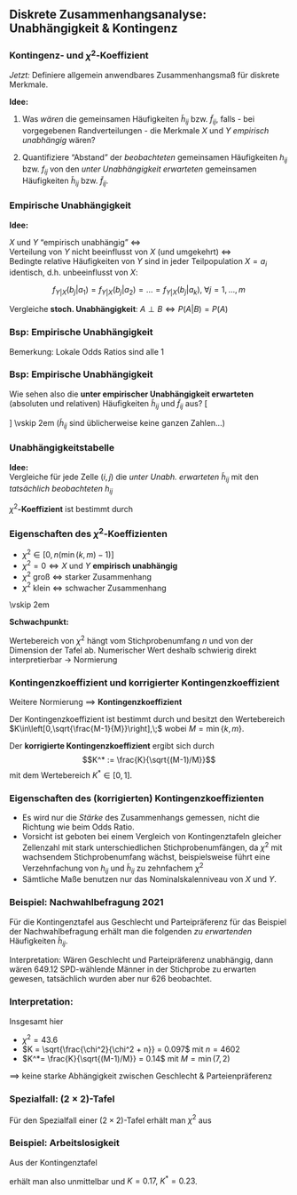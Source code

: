 ## Diskrete Zusammenhangsanalyse: Unabhängigkeit & Kontingenz

###  Kontingenz- und $\chi^2$-Koeffizient

*Jetzt:* Definiere allgemein anwendbares Zusammenhangsmaß für diskrete Merkmale.

**Idee:**  

1. Was *wären* die gemeinsamen Häufigkeiten $\tilde{h}_{ij}$ bzw. $\tilde{f}_{ij}$, falls - bei vorgegebenen Randverteilungen - die Merkmale $X$ und $Y$ *empirisch unabhängig* wären?  

2. Quantifiziere "Abstand" der *beobachteten* gemeinsamen Häufigkeiten $h_{ij}$ bzw. $f_{ij}$ von den *unter Unabhängigkeit erwarteten* gemeinsamen Häufigkeiten $\tilde{h}_{ij}$ bzw. $\tilde{f}_{ij}$.

\vspace*{0.5cm}

\begin{displaymath}
\begin{array}{c|ccc|c}
\multicolumn{1}{c}{}
& \multicolumn{1}{c}{b_1}
  & \dots
    & \multicolumn{1}{c}{b_m}\\\cline{2-4}
a_1    &  &   &  & h_{1\cdot}\\
\cdot &  & ? &  & \cdot \\
a_k    &  &   &  & h_{k\cdot}\\\cline{2-4}
\multicolumn{1}{c}{}
  & \multicolumn{1}{c}{h_{\cdot 1} }
    & \dots
      & \multicolumn{1}{c}{h_{\cdot m} }
        & \multicolumn{1}{c}{n}
\end{array}
\end{displaymath}

### Empirische Unabhängigkeit

**Idee:**  

$X$ und $Y$ "empirisch unabhängig" $\iff$  
Verteilung von $Y$ nicht beeinflusst von $X$ (und umgekehrt) $\iff$  
Bedingte relative Häufigkeiten von $Y$ sind in jeder Teilpopulation $X = a_i$ identisch, d.h. unbeeinflusst von $X$:  

$$f_{Y|X}(b_j|a_1) = f_{Y|X}(b_j|a_2) = \ldots = f_{Y|X}(b_j|a_k), \;\forall j = 1,\ldots,m$$

Vergleiche **stoch. Unabhängigkeit**: $A \perp B \iff P(A|B)= P(A)$

### Bsp: Empirische Unabhängigkeit

\begin{displaymath}
\begin{array}{c|ccc|c}
 &      b_1 & b_2 & b_3 & \\\hline
 a_1 &  10 & 20 & 30 & 60 \\
 a_2 &  20 & 40 & 60 & 120 \\
 \hline
  &     30 & 60 & 90 & 180
\end{array}
\end{displaymath}
\begin{eqnarray*}
f_{Y|X}(b_1|a_1) &=& f_{Y|X}(b_1|a_2) = f_Y(b_1) = \frac{1}{6} \\
f_{Y|X}(b_2|a_1) &=& f_{Y|X}(b_2|a_2) = f_Y(b_2) = \frac{1}{3} \\
f_{Y|X}(b_3|a_1) &=& f_{Y|X}(b_3|a_2) = f_Y(b_3) = \frac{1}{2}
\end{eqnarray*}
Bemerkung: Lokale Odds Ratios sind alle 1

### Bsp: Empirische Unabhängigkeit

Wie sehen also die **unter empirischer Unabhängigkeit erwarteten** (absoluten und relativen) Häufigkeiten $\tilde h_{ij}$ und $\tilde f_{ij}$  aus?
\[
\begin{array}{l}
f_{Y|X}(b_1|a_i) = f_Y(b_1),\ldots, f_{Y|X}(b_m|a_i) = f_Y(b_m), ~i = 1,\ldots, k\\
\iff  \frac{\tilde{h}_{ij}}{h_{i\cdot}} = \frac{h_{\cdot j}}{n} ;\forall, i = 1, \ldots,k; j = 1,\ldots,m\\
\iff \tilde{h}_{ij} = \frac{h_{i\cdot}h_{\cdot j}}{n} ;\forall, i = 1, \ldots,k; j = 1,\ldots,m\\
\iff \tilde{f}_{ij} = f_{i\cdot}f_{\cdot j} ;\forall, i = 1, \ldots,k; j = 1,\ldots,m
\end{array}
\]
\vskip 2em
($\tilde{h}_{ij}$ sind üblicherweise keine ganzen Zahlen...)

###  Unabhängigkeitstabelle

**Idee:**  
Vergleiche für jede Zelle $(i,j)$ die *unter Unabh. erwarteten* $\tilde{h}_{ij}$ mit den *tatsächlich beobachteten* $h_{ij}$  

$\chi^2$**-Koeffizient** ist bestimmt durch

\begin{displaymath}
\chi^2 := \sum_{i=1}^k\sum_{j=1}^m
\frac{\left(h_{ij}-\tilde h_{ij}\right)^2}
{\tilde h_{ij}} =
\sum_{i=1}^k\sum_{j=1}^m
\frac{\left(h_{ij}-\frac{h_{i\cdot}h_{\cdot j}}{n}\right)^2}
{\frac{h_{i\cdot}h_{\cdot j}}{n}} = n\sum_{i}\sum_{j}\frac{(f_{ij}-f_{i\cdot}f_{\cdot j})^2}{f_{i\cdot}f_{\cdot j}}
\end{displaymath}

###  Eigenschaften des $\chi^2$-Koeffizienten

-  $\chi^2 \in [0, n (\min(k, m) - 1)]$ 
<!-- Beweis: https://stats.stackexchange.com/a/13728-->
-  $\chi^2 = 0 \iff X$ und $Y$ **empirisch unabhängig**
-  $\chi^2$ groß $\iff$ starker Zusammenhang
-  $\chi^2$ klein $\iff$ schwacher Zusammenhang

\vskip 2em

**Schwachpunkt:**  

Wertebereich von $\chi^2$ hängt vom Stichprobenumfang $n$ und von der Dimension der Tafel ab. Numerischer Wert deshalb schwierig direkt interpretierbar $\rightarrow$ Normierung


###  Kontingenzkoeffizient und korrigierter Kontingenzkoeffizient

Weitere Normierung $\implies$ **Kontingenzkoeffizient**

Der Kontingenzkoeffizient ist bestimmt durch
\begin{displaymath}
K :=\sqrt{\frac{\chi^2}{n+\chi^2}}
\end{displaymath}
und besitzt den Wertebereich $K\in\left[0,\sqrt{\frac{M-1}{M}}\right],\;$ wobei $M=\min\{k,m\}.$  

Der **korrigierte Kontingenzkoeffizient** ergibt sich durch 
$$K^* := \frac{K}{\sqrt{(M-1)/M}}$$ mit dem Wertebereich $K^*\in[0,1]$.

### Eigenschaften des (korrigierten) Kontingenzkoeffizienten

-  Es wird nur die *Stärke* des Zusammenhangs gemessen, nicht die Richtung wie beim Odds Ratio.
-  Vorsicht ist geboten bei einem Vergleich von Kontingenztafeln gleicher Zellenzahl mit stark unterschiedlichen Stichprobenumfängen, da $\chi^2$ mit wachsendem Stichprobenumfang wächst, beispielsweise führt eine Verzehnfachung von $h_{ij}$ und $\tilde h_{ij}$ zu zehnfachem $\chi^2$ 
-  Sämtliche Maße benutzen nur das Nominalskalenniveau von $X$ und $Y$.


### Beispiel: Nachwahlbefragung 2021

Für die Kontingenztafel aus Geschlecht und Parteipräferenz für das Beispiel der Nachwahlbefragung erhält man die folgenden *zu erwartenden* Häufigkeiten $\tilde h_{ij}$.
\vspace*{1cm}
 \begin{table}[hbt]\small
  \begin{center}
    \begin{tabular}{r | ccccccc | c}
          & \text{SPD} & \text{CDU/CSU} & \text{Grüne} & \text{FDP} & \text{AfD} & \text{Linke} &  \text{Rest} & $\sum$ \\ \hline
Männer & 649.12 & 601.24 & 373.80 & 291.64 & 254.10 & 124.60 & 209.48 & 2504 \\[-1.5mm]
     & (626) & (601) & (352) & (325) & (300) & (125) & (175) &     \\
Frauen & 543.88 & 503.76 & 313.20 & 244.36 & 212.90 & 104.40 & 175.52 & 2098 \\[-1.5mm]
     & (567) & (504) & (335) & (211) & (167) & (104) & (210) & \\ \hline
 $\sum$ & 1193 & 1105 & 687 & 536 & 467 & 229 & 385 & 4602
    \end{tabular}
    \\*[0.3cm]{Unter Unabh. erwartete Häufigkeiten $\tilde{h}_{ij}$ und beobachtete
    Häufigkeiten $h_{ij}$ (in Klammern)}
\end{center}
\end{table}
Interpretation: Wären Geschlecht und Parteipräferenz unabhängig, dann wären $649.12$ SPD-wählende Männer in der Stichprobe zu erwarten gewesen, tatsächlich wurden aber nur $626$ beobachtet. 


### Interpretation:

Insgesamt hier 

- $\chi^2 =  43.6$
- $K = \sqrt{\frac{\chi^2}{\chi^2 + n}} =  0.097$ mit $n = 4602$
- $K^*= \frac{K}{\sqrt{(M-1)/M}} = 0.14$ mit $M = \min(7, 2)$

$\implies$ keine starke Abhängigkeit zwischen Geschlecht & Parteienpräferenz

###  Spezialfall: $(2 \times 2)$-Tafel

Für den Spezialfall einer $(2 \times 2)$-Tafel
\begin{displaymath}
\begin{array}{|cc|c}\cline{1-2}
a & b & a+b\\
c & d & c+d\\ \cline{1-2}
\multicolumn{1}{c}{a+c}
  & \multicolumn{1}{c}{b+d}
\end{array}
\end{displaymath}
erhält man $\chi^2$ aus
\begin{displaymath}
\chi^2 = \frac{n(ad-bc)^2}{(a+b)(a+c)(b+d)(c+d)}.
\end{displaymath}


### Beispiel: Arbeitslosigkeit

Aus der Kontingenztafel
\begin{center}\small
\begin{tabular}{l|cc|c}
\multicolumn{1}{c}{}
& \multicolumn{1}{c}{Mittelfristige}
  & \multicolumn{1}{c}{Langfristige}\\
\multicolumn{1}{c}{}
& \multicolumn{1}{c}{Arbeitslosigkeit}
  & \multicolumn{1}{c}{Arbeitslosigkeit}\\\cline{2-3}
Keine Ausbildung  & $19$ & $18$ & $37$ \\
Lehre             & $43$ & $20$ & $63$ \\\cline{2-3}
\multicolumn{1}{c}{}
& \multicolumn{1}{c}{$62$}
  & \multicolumn{1}{c}{$38$} & $100$
\end{tabular}
\end{center}
erhält man also unmittelbar
\begin{displaymath}
\chi^2 = \frac{100(19\cdot 20-18\cdot 43)^2}{37\cdot 63\cdot 62 \cdot38} = 2.8
\end{displaymath}
und $K = 0.17,\ K^* = 0.23$.
